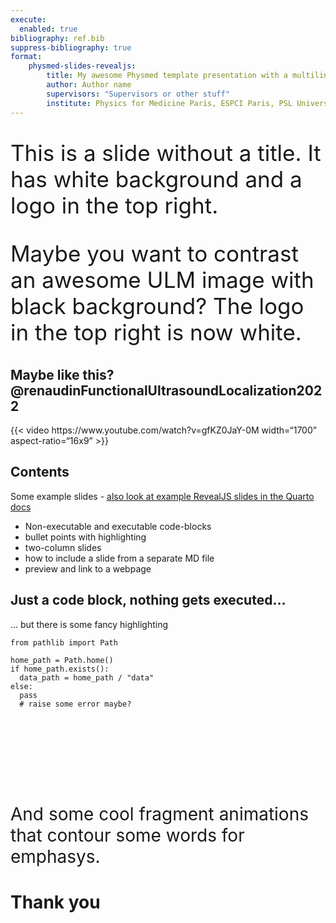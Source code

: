```yaml
---
execute: 
  enabled: true
bibliography: ref.bib
suppress-bibliography: true
format:
    physmed-slides-revealjs:
        title: My awesome Physmed template presentation with a multiline title
        author: Author name
        supervisors: "Supervisors or other stuff"
        institute: Physics for Medicine Paris, ESPCI Paris, PSL University, Inserm U1273, CNRS UMR 8063
---
```


## {.center}

::: {style="font-size: 2.5em"}
This is a slide without a title. It has white background and a logo in the top right.
:::


## {.center background-color="#000"}

::: {style="font-size: 2.5em"}
Maybe you want to contrast an awesome ULM image with black background? The logo in the top right is now white.
:::

## Maybe like this? @renaudinFunctionalUltrasoundLocalization2022 {background-color="#000"}

::: {.r-stack}
{{< video https://www.youtube.com/watch?v=gfKZ0JaY-0M width="1700" aspect-ratio="16x9" >}}
:::

## Contents

Some example slides - [also look at example RevealJS slides in the Quarto docs](https://quarto.org/docs/presentations/revealjs/)

* Non-executable and executable code-blocks
* bullet points with highlighting 
* two-column slides 
* how to include a slide from a separate MD file
* preview and link to a webpage

## Just a code block, nothing gets executed...

... but there is some fancy highlighting

```.python
from pathlib import Path

home_path = Path.home()
if home_path.exists():
  data_path = home_path / "data"
else:
  pass
  # raise some error maybe?
```

::: {style="font-size: 2em"}
<p>&nbsp;</p>
<p>&nbsp;</p>
And some cool fragment animations <span class="fragment contour">that contour</span> some words for <span class="fragment contour">emphasys</span>.
:::

## {#final-slide .center background-image=_extensions/physmed-slides/background_swirl.png background-color="#000"}

<h1>Thank you</h1>